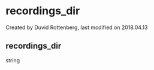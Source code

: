 
# recordings_dir 

 Created by  Duvid Rottenberg, last modified on 2018.04.13

## recordings_dir

string


